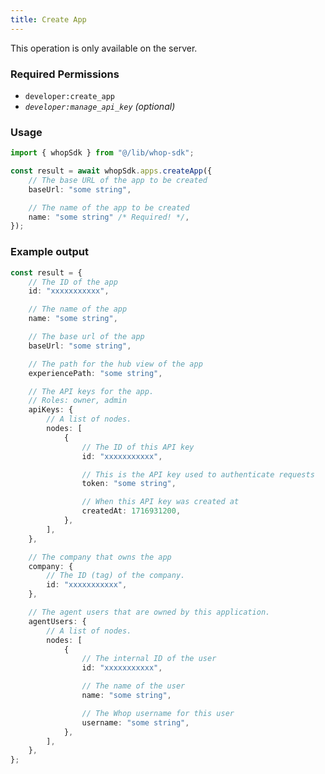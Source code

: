 ```yaml
---
title: Create App
---
```

<Note>This operation is only available on the server.</Note>

### Required Permissions
 - `developer:create_app`
 - _`developer:manage_api_key` (optional)_

### Usage

```typescript
import { whopSdk } from "@/lib/whop-sdk";

const result = await whopSdk.apps.createApp({
	// The base URL of the app to be created
	baseUrl: "some string",

	// The name of the app to be created
	name: "some string" /* Required! */,
});

```

### Example output

```typescript
const result = {
	// The ID of the app
	id: "xxxxxxxxxxx",

	// The name of the app
	name: "some string",

	// The base url of the app
	baseUrl: "some string",

	// The path for the hub view of the app
	experiencePath: "some string",

	// The API keys for the app.
	// Roles: owner, admin
	apiKeys: {
		// A list of nodes.
		nodes: [
			{
				// The ID of this API key
				id: "xxxxxxxxxxx",

				// This is the API key used to authenticate requests
				token: "some string",

				// When this API key was created at
				createdAt: 1716931200,
			},
		],
	},

	// The company that owns the app
	company: {
		// The ID (tag) of the company.
		id: "xxxxxxxxxxx",
	},

	// The agent users that are owned by this application.
	agentUsers: {
		// A list of nodes.
		nodes: [
			{
				// The internal ID of the user
				id: "xxxxxxxxxxx",

				// The name of the user
				name: "some string",

				// The Whop username for this user
				username: "some string",
			},
		],
	},
};

```
